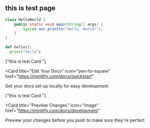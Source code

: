 ## this is test page

```java HelloWorld.java
class HelloWorld {
    public static void main(String[] args) {
        System.out.println("Hello, World!");
    }
}
```

```python Hello.python
def hello():
  print("hello")

```

{"this is test Card "}

<Card
  title="Edit Your Docs"
  icon="pen-to-square"
  href="https://mintlify.com/docs/quickstart"
>
  Get your docs set up locally for easy development
</Card>

{"this is test Card "}

<Card
  title="Preview Changes"
  icon="image"
  href="https://mintlify.com/docs/development"
>
  Preview your changes before you push to make sure they're perfect
</Card>
